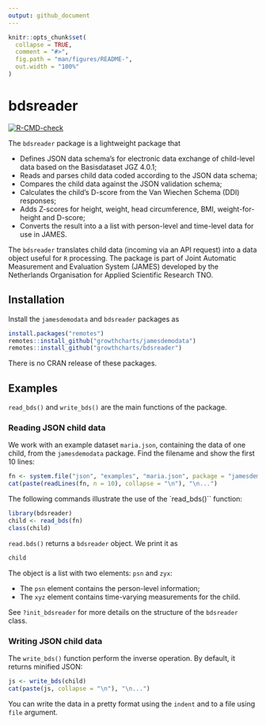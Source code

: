 ```yaml
---
output: github_document
---
```


<!-- README.md is generated from README.Rmd. Please edit that file -->

```r
knitr::opts_chunk$set(
  collapse = TRUE,
  comment = "#>",
  fig.path = "man/figures/README-",
  out.width = "100%"
)
```
# bdsreader

<!-- badges: start -->
[![R-CMD-check](https://github.com/growthcharts/bdsreader/actions/workflows/R-CMD-check.yaml/badge.svg)](https://github.com/growthcharts/bdsreader/actions/workflows/R-CMD-check.yaml)
<!-- badges: end -->

The `bdsreader` package is a lightweight package that

- Defines JSON data schema's for electronic data exchange of child-level data based on the Basisdataset JGZ 4.0.1;
- Reads and parses child data coded according to the JSON data schema;
- Compares the child data against the JSON validation schema;
- Calculates the child's D-score from the Van Wiechen Schema (DDI) responses;
- Adds Z-scores for height, weight, head circumference, BMI, weight-for-height and D-score;
- Converts the result into a a list with person-level and time-level data for use in JAMES.

The `bdsreader` translates child data (incoming via an API request) into a data object useful for `R` processing. The package is part of Joint Automatic Measurement and Evaluation System (JAMES) developed by the Netherlands Organisation for Applied Scientific Research TNO.

## Installation

Install the `jamesdemodata` and `bdsreader` packages as

```r
install.packages("remotes")
remotes::install_github("growthcharts/jamesdemodata")
remotes::install_github("growthcharts/bdsreader")
```

There is no CRAN release of these packages.

## Examples

`read_bds()` and `write_bds()` are the main functions of the package. 

### Reading JSON child data

We work with an example dataset `maria.json`, containing the data of one child, from the `jamesdemodata` package. Find the filename and show the first 10 lines:

```r
fn <- system.file("json", "examples", "maria.json", package = "jamesdemodata")
cat(paste(readLines(fn, n = 10), collapse = "\n"), "\n...")
```

The following commands illustrate the use of the `read_bds()`` function:

```r
library(bdsreader)
child <- read_bds(fn)
class(child)
```

`read.bds()` returns a `bdsreader` object. We print it as

```r
child
```

The object is a list with two elements: `psn` and `zyx`: 

- The `psn` element contains the person-level information;
- The `xyz` element contains time-varying measurements for the child.

See `?init_bdsreader` for more details on the structure of the `bdsreader` class. 

### Writing JSON child data

The `write_bds()` function perform the inverse operation. By default, it returns minified JSON:

```r
js <- write_bds(child)
cat(paste(js, collapse = "\n"), "\n...")
```

You can write the data in a pretty format using the `indent` and to a file using `file` argument.



